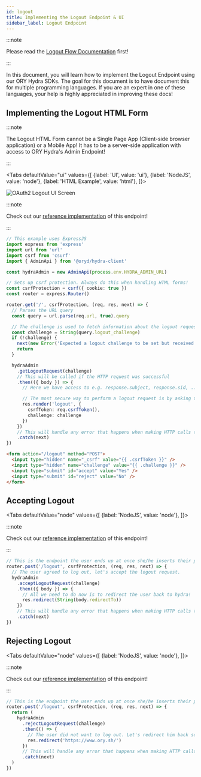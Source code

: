 ```yaml
---
id: logout
title: Implementing the Logout Endpoint & UI
sidebar_label: Logout Endpoint
---
```



:::note

Please read the [Logout Flow Documentation](../concepts/logout) first!

:::

In this document, you will learn how to implement the Logout Endpoint using our
ORY Hydra SDKs. The goal for this document is to have document this for multiple
programming languages. If you are an expert in one of these languages, your help
is highly appreciated in improving these docs!

## Implementing the Logout HTML Form

:::note

The Logout HTML Form cannot be a Single Page App (Client-side browser
application) or a Mobile App! It has to be a server-side application with access
to ORY Hydra's Admin Endpoint!

:::

<Tabs
  defaultValue="ui"
  values={[
    {label: 'UI', value: 'ui'},
    {label: 'NodeJS', value: 'node'},
    {label: 'HTML Example', value: 'html'},
  ]}>
<TabItem value="ui">

![OAuth2 Logout UI Screen](../images/logout-endpoint.png)

</TabItem>
<TabItem value="node">

:::note

Check out our
[reference implementation](https://github.com/ory/hydra-login-consent-node) of
this endpoint!

:::

```typescript title="routes/logout.ts"
// This example uses ExpressJS
import express from 'express'
import url from 'url'
import csrf from 'csurf'
import { AdminApi } from '@oryd/hydra-client'

const hydraAdmin = new AdminApi(process.env.HYDRA_ADMIN_URL)

// Sets up csrf protection. Always do this when handling HTML forms!
const csrfProtection = csrf({ cookie: true })
const router = express.Router()

router.get('/', csrfProtection, (req, res, next) => {
  // Parses the URL query
  const query = url.parse(req.url, true).query

  // The challenge is used to fetch information about the logout request from ORY Hydra.
  const challenge = String(query.logout_challenge)
  if (!challenge) {
    next(new Error('Expected a logout challenge to be set but received none.'))
    return
  }

  hydraAdmin
    .getLogoutRequest(challenge)
    // This will be called if the HTTP request was successful
    .then(({ body }) => {
      // Here we have access to e.g. response.subject, response.sid, ...

      // The most secure way to perform a logout request is by asking the user if he/she really want to log out.
      res.render('logout', {
        csrfToken: req.csrfToken(),
        challenge: challenge
      })
    })
    // This will handle any error that happens when making HTTP calls to hydra
    .catch(next)
})
```

</TabItem>
<TabItem value="html">

```html
<form action="/logout" method="POST">
  <input type="hidden" name="_csrf" value="{{ .csrfToken }}" />
  <input type="hidden" name="challenge" value="{{ .challenge }}" />
  <input type="submit" id="accept" value="Yes" />
  <input type="submit" id="reject" value="No" />
</form>
```

</TabItem>
</Tabs>

## Accepting Logout

<Tabs
  defaultValue="node"
  values={[
    {label: 'NodeJS', value: 'node'},
  ]}>
<TabItem value="node">

:::note

Check out our
[reference implementation](https://github.com/ory/hydra-login-consent-node) of
this endpoint!

:::

```typescript title="routes/logout.ts"
// This is the endpoint the user ends up at once she/he inserts their password and username and hits "Log in".
router.post('/logout', csrfProtection, (req, res, next) => {
  // The user agreed to log out, let's accept the logout request.
  hydraAdmin
    .acceptLogoutRequest(challenge)
    .then(({ body }) => {
      // All we need to do now is to redirect the user back to hydra!
      res.redirect(String(body.redirectTo))
    })
    // This will handle any error that happens when making HTTP calls to hydra
    .catch(next)
})
```

</TabItem>
</Tabs>

## Rejecting Logout

<Tabs
  defaultValue="node"
  values={[
    {label: 'NodeJS', value: 'node'},
  ]}>
<TabItem value="node">

:::note

Check out our
[reference implementation](https://github.com/ory/hydra-login-consent-node) of
this endpoint!

:::

```typescript title="routes/logout.ts"
// This is the endpoint the user ends up at once she/he inserts their password and username and hits "Log in".
router.post('/logout', csrfProtection, (req, res, next) => {
  return (
    hydraAdmin
      .rejectLogoutRequest(challenge)
      .then(() => {
        // The user did not want to log out. Let's redirect him back somewhere or do something else.
        res.redirect('https://www.ory.sh/')
      })
      // This will handle any error that happens when making HTTP calls to hydra
      .catch(next)
  )
})
```

</TabItem>
</Tabs>
